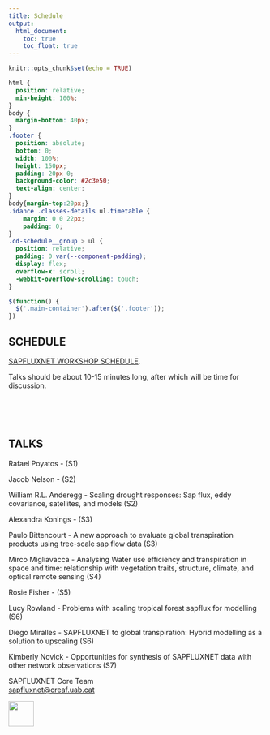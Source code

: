 ```yaml
---
title: Schedule
output: 
  html_document:
    toc: true
    toc_float: true
---
```

<style>
.title{
    display: none;
}
.tocify-extend-page { 
  height: 100px !important;
}
</style>

```r
knitr::opts_chunk$set(echo = TRUE)
```

```css
html {
  position: relative;
  min-height: 100%;
}
body {
  margin-bottom: 40px;
}
.footer {
  position: absolute;
  bottom: 0;
  width: 100%;
  height: 150px;
  padding: 20px 0;
  background-color: #2c3e50;
  text-align: center;
}
body{margin-top:20px;}
.idance .classes-details ul.timetable {
    margin: 0 0 22px;
    padding: 0;
}
.cd-schedule__group > ul {
  position: relative;
  padding: 0 var(--component-padding);
  display: flex;
  overflow-x: scroll;
  -webkit-overflow-scrolling: touch;
}

```

```js
$(function() {
  $('.main-container').after($('.footer'));
})

```

## SCHEDULE
<a href="./schedule/index.html" target="_blank">SAPFLUXNET WORKSHOP SCHEDULE</a>.

Talks should be about 10-15 minutes long, after which will be time for discussion.

<br>
<br>
<br>

## TALKS

<p>Rafael Poyatos - (S1)</p>
<p>Jacob Nelson - (S2)</p>
<p>William R.L. Anderegg - Scaling drought responses: Sap flux, eddy covariance, satellites, and models (S2)</p>
<p>Alexandra Konings - (S3)</p>
<p>Paulo Bittencourt - A new approach to evaluate global transpiration products using tree-scale sap flow data (S3)</p>
<p>Mirco Migliavacca - Analysing Water use efficiency and transpiration in space and time: relationship with vegetation traits, structure, climate, and optical remote sensing (S4)</p>
<p> Rosie Fisher - (S5)</p>
<p>Lucy Rowland - Problems with scaling tropical forest sapflux for modelling (S6)</p>
<p>Diego Miralles - SAPFLUXNET to global transpiration: Hybrid modelling as a solution to upscaling (S6)</p>
<p>Kimberly Novick - Opportunities for synthesis of SAPFLUXNET data with other network observations (S7)</p>



::: {.footer .text-muted .bg-info}
 <p>SAPFLUXNET Core Team<br>
 <a href="mailto:sapfluxnet@creaf.uab.cat">sapfluxnet@creaf.uab.cat</a></p>
 <img src="images/CREAF SO - logo pluma_blanca ENG.png" alt="" height = "50">
:::